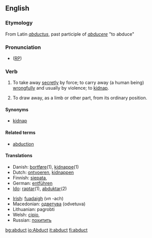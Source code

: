 ==English==
===Etymology===
From Latin ''[[abductus]]'', past participle of ''[[abducere]]'' "to abduce"

===Pronunciation===
* ([[RP]]) {{IPA| /æbˈdʌkt/}}

===Verb===
{{en-infl-reg-consonant|abduct||}}
# {{transitive}} To take away [[secretly]] by force; to carry away (a human being) [[wrongfully]] and usually by violence; to [[kidnap]].
# {{transitive}} To draw away, as a limb or other part, from its ordinary position.

====Synonyms====
*[[kidnap]]

====Related terms====
*[[abduction]] {{pos_n}}

====Translations====
{{top}}
*Danish: [[bortføre]](1), [[kidnappe]](1)
*Dutch: [[ontvoeren]], [[kidnappen]]
*Finnish: [[siepata]],
*German: [[entführen]]
*[[Ido]]: [[raptar]](1), [[abduktar]](2)
{{mid}}
*[[Irish]]: [[fuadaigh]] (''vn'' -ach)
*Macedonian: [[одветува]] (odvetuva)
*Lithuanian: pagrobti
*Welsh: [[cipio]],
*Russian: [[похитить]]
{{bottom}}

[[bg:abduct]]
[[io:Abduct]]
[[it:abduct]]
[[fi:abduct]]